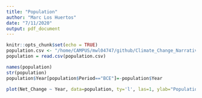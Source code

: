 ```yaml
---
title: "Population"
author: "Marc Los Huertos"
date: "7/11/2020"
output: pdf_document
---
```


```r
knitr::opts_chunk$set(echo = TRUE)
population.csv <- "/home/CAMPUS/mwl04747/github/Climate_Change_Narratives/Data/MLH/absolute-increase-global-population.csv"
population = read.csv(population.csv)
```

```r
names(population)
str(population)
population$Year[population$Period=="BCE"]=-population$Year

plot(Net_Change ~ Year, data=population, ty='l', las=1, ylab="Population Change (log)")
```

